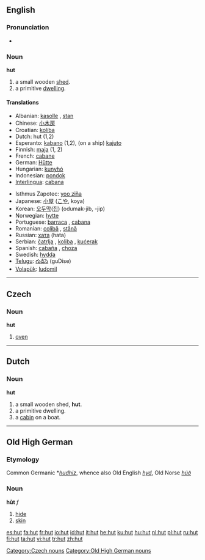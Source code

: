 {{see|Hut}}
==English==

===Pronunciation===
*{{audio|en-us-hut.ogg|Audio (US)}}

===Noun===
'''hut'''

# a small wooden [[shed]].
# a primitive [[dwelling]].

====Translations====
{{top}}
*Albanian: [[kasolle]] {{f}}, [[stan]] {{m}}
*Chinese: [[小木房]]
*Croatian: [[koliba]] {{f}}
*Dutch: hut {{f}} (1,2)
*Esperanto: [[kabano]] (1,2), (on a ship) [[kajuto]]
*Finnish: [[maja]] (1, 2)
*French: [[cabane]] {{f}}
*German: [[Hütte]] {{f}}
*Hungarian: [[kunyhó]]
*Indonesian: [[pondok]]
*[[Interlingua]]: [[cabana]]
{{mid}}
*Isthmus Zapotec: [[yoo ziña]]
*Japanese: [[小屋]] ([[こや]], koya)
*Korean: [[오두막]]([[집]]) (odumak-jib, -jip)
*Norwegian: [[hytte]]
*Portuguese: [[barraca]] {{f}}, [[cabana]] {{f}}
*Romanian: [[colibă]] {{f}}, [[stână]] {{f}}
*Russian: [[хата]] {{f}} (hata)
*Serbian: [[čatrlja]] {{f}}, [[koliba]] {{f}}, [[kućerak]] {{m}}
*Spanish: [[cabaña]] {{f}}, [[choza]] {{f}}
*Swedish: [[hydda]] {{c}}
*[[Telugu]]: [[గుడిసె]] (guDise)
*[[Volapük]]: [[ludomil]]
{{bottom}}

----

==Czech==



===Noun===
'''hut'''

# [[oven]]

[[Category:Czech nouns]]

----

==Dutch==

===Noun===
'''hut'''

# a small wooden shed, '''hut'''.
# a primitive dwelling.
# a [[cabin]] on a boat.

----

==Old High German==

===Etymology===
Common Germanic *''[[hudhiz]]'', whence also Old English ''[[hyd]]'', Old Norse ''[[húð]]''

===Noun===
'''hūt''' ''f''

# [[hide]]
# [[skin]]

[[Category:Old High German nouns]]

[[es:hut]]
[[fa:hut]]
[[fr:hut]]
[[io:hut]]
[[id:hut]]
[[it:hut]]
[[he:hut]]
[[ku:hut]]
[[hu:hut]]
[[nl:hut]]
[[pl:hut]]
[[ru:hut]]
[[fi:hut]]
[[ta:hut]]
[[vi:hut]]
[[tr:hut]]
[[zh:hut]]